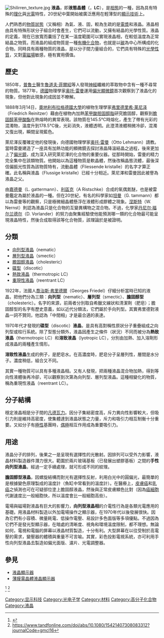 {{expert|time=2014-11-03}}
{{chemref|time=2014-11-03}}
{{Distinguish|液晶显示器}}
[[File:Shilirren_texture.jpg|thumb]]
'''液晶'''，即'''液態晶體'''（{{lang|en|'''Liquid Crystal'''}}，'''LC'''），是[[相態|相態]]的一種，因為具有特殊的[[物理|理]][[化學|化]]與[[光學|光]][[電學|電]]特性，20世紀中葉開始被廣泛應用在輕薄型的[[顯示技術|顯示技術]]上。

人們熟悉的[[物質狀態|物質狀態]]（又稱相）為氣、液、固，較為生疏的是[[電漿|電漿]]和液晶。液晶相由具有特殊形狀分子組合时會產生，它們可以流動，又擁有結晶的光學性質。液晶的定義，現在已放寬而囊括了在某一溫度範圍可以實現液晶相，在較低溫度為正常結晶之物質。而液晶的組成物質是一種[[有機化合物|有機化合物]]，也就是以[[碳|碳]]為中心所構成的化合物。同時具有兩種物質的液晶，是以分子間力量組合的，它們具有特殊的[[光學性質|光學性質]]，又對[[電磁場|電磁場]]敏感，極有實用價值。

== 歷史 ==
1850年，[[普魯士|普魯士]]醫生[[魯道夫·菲爾紹|魯道夫·菲爾紹]]等人發現[[神經|神經]]纖維的萃取物中含有一種不尋常的物質。1877年，[[德國|德國]]物理學家[[奥托·雷曼|奥托·雷曼]]運用[[偏光顯微鏡|偏光顯微鏡]]首次觀察到了液晶化的現象，但他對此現象的成因並不瞭解。

1888年3月14日，[[奧地利|奧地利]][[布拉格|布拉格]][[德國大學|德國大學]]的植物生理學家[[弗里德里希·莱尼泽|弗里德里希·莱尼泽]]（Friedrich Reinitzer）藉由在植物內加熱[[苯甲酸胆固醇脂|苯甲酸胆固醇脂]]研究膽固醇，觀察到[[膽固醇|膽固醇]][[苯甲酸酯|苯甲酸酯]]在熱熔時的異常表現。該物質在145.5℃時熔化，產生了帶有光彩的混濁物，溫度升到178.5℃後，光彩消失，液體透明。此澄清液體稍微冷卻，混濁又復出現，瞬間呈現藍色。

萊尼澤反覆確定他的發現後，向德國物理學家[[奥托·雷曼|奥托·雷曼]]（Otto Lehmann）請教。當時雷曼建造了一座具有加熱功能的顯微鏡去探討液晶降溫結晶之過程，後來更加上了[[偏光鏡|偏光鏡]]，成为深入研究萊尼澤的化合物的重要仪器。從那時開始，雷曼的精力完全集中在該類物質。他開始以為這種物質是軟晶體，然後改稱晶態流體，最後深信偏振光性質為該物質特有，流動晶體（Fliessende kristalle）的名字才算正確。此名稱與液晶（Flussige kristalle）已經十分相近。萊尼澤和雷曼因此被譽為液晶之父。

由[[嘉德曼|嘉德曼]]（L. gattermann）、[[利區克|利區克]]（A Ristschke）合成的氧偶氮醚，也是被雷曼鑑定為屬於液晶的一種。但在20世紀，有名的科學家如[[坦曼|坦曼]]（G. tammann）都以為雷曼等的觀察，只是極微細晶體懸浮在液體形成膠體之現象。[[涅斯特|涅斯特]]（W. Nernst）則認為液晶只是化合物的互變異構物之混合物。不過，化學家[[丹尼尔·福尔兰德尔|丹尼尔·福尔兰德尔]]（D. Vorlander）的努力由聚集經驗使他能預測哪一類的化合物最可能呈現液晶特性，然後合成取得該等化合物質，該理論於是被證明。

== 分類 ==
*[[向列型液晶|向列型液晶]]（nematic）
*[[層列型液晶|層列型液晶]]（smectic）
*[[膽固醇液晶|膽固醇液晶]]（cholesteric）
*[[碟型|碟型]]（discotic）
*[[熱致液晶|熱致液晶]]（thermotropic LC）
*[[重現性液晶|重現性液晶]]（reentrant LC）

1922年，法國人[[喬治斯·弗里德爾|喬治斯·弗里德爾]]（Georges Friedel）仔細分析當時已知的液晶，把他們分為三類：'''向列型'''（nematic）、'''層列型'''（smectic）、'''膽固醇型'''（cholesteric）。名字的來源，前兩者分別取自希臘文線狀和清潔劑（肥皂）；膽固醇型的名字有歷史意義，如以近代分類法，它們屬於手向列型。其實弗里德對液晶一詞不贊同，他認為「中間相」才是最合適的表達。

1970年代才發現的'''碟型'''（discotic）'''液晶'''，是具有高對稱性原狀分子重疊組成之向列型或柱行系統。除了型態分類外，液晶因產生之條件（狀況）不同而被分為'''熱致液晶'''（thermotropic LC）和'''溶致液晶'''（lyotropic LC），分別由加熱、加入溶劑形成液晶的兩種產生情形。

'''溶致性液晶'''生成的例子，是肥皂水。在高濃度時，肥皂分子呈層列性，層間是水分子。濃度稍低，組合又不同。

其實一種物質可以具有多種液晶相。又有人發現，把兩種液晶混合物加熱，得到等向性液體後再冷卻，可以觀察到次第為向列型、層列型液晶。這種相變化的物質，稱為重現性液晶（reentrant LC）。

== 分子結構 ==
穩定液晶相是分子間的[[凡德瓦力|凡德瓦力]]。因分子集結密度高，斥力異向性影響較大，但吸引力則是維持高密度，使集體達到液晶狀態之力量，斥力和吸引力相互制衡十分重要。又如分子有[[極性|極性]]基團時，[[偶極|偶極]]相互作用成為重要吸引力。

== 用途 ==
液晶分子的排列，後果之一是呈現有選擇性的光散射。因排列可以受外力影響，液晶材料製造器件潛力很大。範圍於兩片玻璃基板（已發展出塑膠基板）之間的'''手性向列型液晶'''，經過一定手續處理，就可形成不同的紋理。

'''膽固醇型液晶'''，因螺旋結構而對光有選擇性反射，利用白光中的圓偏光，最簡單的是根據變色原理製成的溫度計（魚缸中常看到的溫度計）。在醫療上，[[皮膚癌|皮膚癌]]和[[乳癌|乳癌]]之偵測也可在可疑部位塗上膽固醇液晶，然後與正常皮膚顯色比對（因為[[癌細胞|癌細胞]]代謝速度比一般細胞快，所以溫度會比一般細胞高些）。

電場與磁場對液晶有巨大的影響力，'''向列型液晶相'''的介電性行為是各類光電應用的基礎。用液晶材料製造以外加電場操作之顯示器，在1970年代以後發展很快。因為它們有小容積、微量耗電、低操作電壓、易設計多色面版等多項優點。不過因為它們不是發光型顯示器，在暗處的清晰度、視角和環境溫度限制，都不理想。無論如何，電視和電腦的屏幕以液晶材質製造，十分有利。大型屏幕在以往受制於高電壓的需求，變壓器的體積與重量不可言喻。其實，彩色投影電視系統，亦可利用手性向列型液晶去製造如偏光面版、濾片、光電調整器。

== 參見 ==

* [[液晶顯示器|液晶顯示器]]
* [[薄膜電晶體液晶顯示器|薄膜電晶體液晶顯示器]]

{{物质状态}}

{{液晶}}

{{Authority control}}
[[Category:显示科技|Category:显示科技]]
[[Category:光电子学|Category:光电子学]]
[[Category:材料|Category:材料]]
[[Category:高分子化合物|Category:高分子化合物]]
[[Category:液晶|Category:液晶]]

<ref>{{Cite web |url=https://www.ch.ic.ac.uk/local/projects/abbott/LCDs.htm |title=存档副本 |access-date=2020-06-27 |archive-date=2020-12-04 |archive-url=https://web.archive.org/web/20201204052018/https://www.ch.ic.ac.uk/local/projects/abbott/LCDs.htm |dead-url=no }}</ref>
<ref>https://www.tandfonline.com/doi/abs/10.1080/15421407308083312?journalCode=gmcl16</ref>